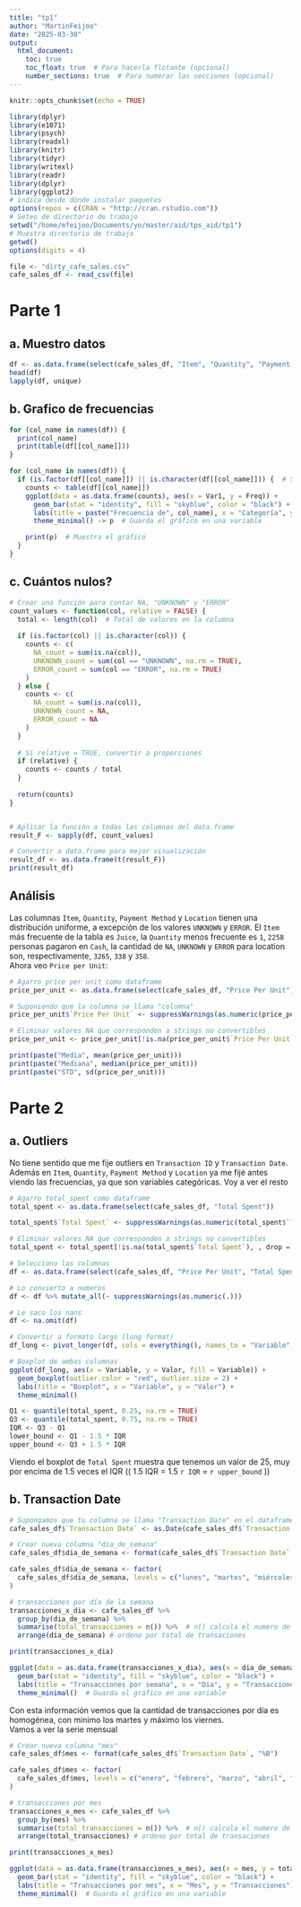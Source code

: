```yaml
---
title: "tp1"
author: "MartinFeijoo"
date: "2025-03-30"
output:
  html_document:
    toc: true
    toc_float: true  # Para hacerla flotante (opcional)
    number_sections: true  # Para numerar las secciones (opcional)
---
```


```r
knitr::opts_chunk$set(echo = TRUE)
```

```r
library(dplyr)
library(e1071)  
library(psych) 
library(readxl) 
library(knitr)  
library(tidyr)
library(writexl)
library(readr)
library(dplyr)
library(ggplot2)
# indica desde dónde instalar paquetes
options(repos = c(CRAN = "http://cran.rstudio.com")) 
# Seteo de directorio de trabajo
setwd("/home/mfeijoo/Documents/yo/master/aid/tps_aid/tp1")
# Muestra directorio de trabajo
getwd() 
options(digits = 4)
```

```r

file <- "dirty_cafe_sales.csv"
cafe_sales_df <- read_csv(file)

```

# Parte 1
## a. Muestro datos
```r
df <- as.data.frame(select(cafe_sales_df, "Item", "Quantity", "Payment Method", "Location"))
head(df)
lapply(df, unique)
```

## b. Grafico de frecuencias
```r

for (col_name in names(df)) {
  print(col_name)
  print(table(df[[col_name]]))
}
```
```r
for (col_name in names(df)) {
  if (is.factor(df[[col_name]]) || is.character(df[[col_name]])) {  # Solo columnas categóricas
    counts <- table(df[[col_name]])
    ggplot(data = as.data.frame(counts), aes(x = Var1, y = Freq)) +
      geom_bar(stat = "identity", fill = "skyblue", color = "black") +
      labs(title = paste("Frecuencia de", col_name), x = "Categoría", y = "Frecuencia") +
      theme_minimal() -> p  # Guarda el gráfico en una variable

    print(p)  # Muestra el gráfico
  }
}

```

## c. Cuántos nulos?
```r
# Crear una función para contar NA, "UNKNOWN" y "ERROR"
count_values <- function(col, relative = FALSE) {
  total <- length(col)  # Total de valores en la columna
  
  if (is.factor(col) || is.character(col)) {
    counts <- c(
      NA_count = sum(is.na(col)), 
      UNKNOWN_count = sum(col == "UNKNOWN", na.rm = TRUE), 
      ERROR_count = sum(col == "ERROR", na.rm = TRUE)
    )
  } else {
    counts <- c(
      NA_count = sum(is.na(col)), 
      UNKNOWN_count = NA, 
      ERROR_count = NA
    )
  }
  
  # Si relative = TRUE, convertir a proporciones
  if (relative) {
    counts <- counts / total
  }
  
  return(counts)
}


# Aplicar la función a todas las columnas del data.frame
result_F <- sapply(df, count_values)

# Convertir a data.frame para mejor visualización
result_df <- as.data.frame(t(result_F))
print(result_df)


```

## Análisis
Las columnas `Item`, `Quantity`, `Payment Method` y `Location` tienen una distribución uniforme, a excepción de los valores `UNKNOWN` y `ERROR`. 
El `Item` más frecuente de la tabla es `Juice`, la `Quantity` menos frecuente es `1`, `2258` personas pagaron en `Cash`, la cantidad de `NA`, `UNKNOWN` y `ERROR` para location son, respectivamente, `3265`, `338` y `358`.  
Ahora veo `Price per Unit`:  

```r
# Agarro price per unit como dataframe
price_per_unit <- as.data.frame(select(cafe_sales_df, "Price Per Unit"))

# Suponiendo que la columna se llama "columna"
price_per_unit$`Price Per Unit` <- suppressWarnings(as.numeric(price_per_unit$`Price Per Unit`))

# Eliminar valores NA que corresponden a strings no convertibles
price_per_unit <- price_per_unit[!is.na(price_per_unit$`Price Per Unit`), , drop = TRUE]
```

```r
print(paste("Media", mean(price_per_unit)))
print(paste("Mediana", median(price_per_unit)))
print(paste("STD", sd(price_per_unit)))
```

# Parte 2
## a. Outliers
No tiene sentido que me fije outliers en `Transaction ID` y `Transaction Date`.
Además en `Item`, `Quantity`, `Payment Method` y `Location` ya me fijé antes viendo las frecuencias, ya que son variables categóricas. Voy a ver el resto  

```r
# Agarro total_spent como dataframe
total_spent <- as.data.frame(select(cafe_sales_df, "Total Spent"))

total_spent$`Total Spent` <- suppressWarnings(as.numeric(total_spent$`Total Spent`))

# Eliminar valores NA que corresponden a strings no convertibles
total_spent <- total_spent[!is.na(total_spent$`Total Spent`), , drop = TRUE]
``` 

```r
# Selecciono las columnas
df <- as.data.frame(select(cafe_sales_df, "Price Per Unit", "Total Spent"))

# Lo convierto a numeros
df <- df %>% mutate_all(~ suppressWarnings(as.numeric(.)))

# Le saco los nans
df <- na.omit(df)
```

```r
# Convertir a formato largo (long format)
df_long <- pivot_longer(df, cols = everything(), names_to = "Variable", values_to = "Valor")

# Boxplot de ambas columnas
ggplot(df_long, aes(x = Variable, y = Valor, fill = Variable)) +
  geom_boxplot(outlier.color = "red", outlier.size = 2) +
  labs(title = "Boxplot", x = "Variable", y = "Valor") +
  theme_minimal()

Q1 <- quantile(total_spent, 0.25, na.rm = TRUE)
Q3 <- quantile(total_spent, 0.75, na.rm = TRUE)
IQR <- Q3 - Q1
lower_bound <- Q1 - 1.5 * IQR
upper_bound <- Q3 + 1.5 * IQR
```
Viendo el boxplot de `Total Spent` muestra que tenemos un valor de 25, muy por encima de 1.5 veces el IQR
(\( 1.5 \cdot IQR = 1.5 \cdot `r IQR` = `r upper_bound` \))

## b. Transaction Date

```r

# Supongamos que tu columna se llama "Transaction Date" en el dataframe "df"
cafe_sales_df$`Transaction Date` <- as.Date(cafe_sales_df$`Transaction Date`, format = "%Y-%m-%d")   

# Crear nueva columna "dia_de_semana"
cafe_sales_df$dia_de_semana <- format(cafe_sales_df$`Transaction Date`, "%A")

cafe_sales_df$dia_de_semana <- factor(
  cafe_sales_df$dia_de_semana, levels = c("lunes", "martes", "miércoles", "jueves", "viernes", "sábado", "domingo")
)

``` 
 
```r
# transacciones por día de la semana
transacciones_x_dia <- cafe_sales_df %>%
  group_by(dia_de_semana) %>%
  summarise(total_transacciones = n()) %>%  # n() calcula el numero de filas
  arrange(dia_de_semana) # ordeno por total de transaciones

print(transacciones_x_dia)

ggplot(data = as.data.frame(transacciones_x_dia), aes(x = dia_de_semana, y = total_transacciones)) +
  geom_bar(stat = "identity", fill = "skyblue", color = "black") +
  labs(title = "Transacciones por semana", x = "Dia", y = "Transacciones") +
  theme_minimal()  # Guarda el gráfico en una variable

```
  
Con esta información vemos que la cantidad de transacciones por día es homogénea, con minimo los martes y máximo los viernes.  
Vamos a ver la serie mensual

```r
# Crear nueva columna "mes"
cafe_sales_df$mes <- format(cafe_sales_df$`Transaction Date`, "%B")

cafe_sales_df$mes <- factor(
  cafe_sales_df$mes, levels = c("enero", "febrero", "marzo", "abril", "mayo", "junio", "julio", "agosto", "septiembre", "octubre", "noviembre", "diciembre")
)

# transacciones por mes
transacciones_x_mes <- cafe_sales_df %>%
  group_by(mes) %>%
  summarise(total_transacciones = n()) %>%  # n() calcula el numero de filas
  arrange(total_transacciones) # ordeno por total de transaciones

print(transacciones_x_mes)

ggplot(data = as.data.frame(transacciones_x_mes), aes(x = mes, y = total_transacciones)) +
  geom_bar(stat = "identity", fill = "skyblue", color = "black") +
  labs(title = "Transacciones por mes", x = "Mes", y = "Transacciones") +
  theme_minimal()  # Guarda el gráfico en una variable

```
